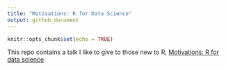 ```yaml
---
title: "Motivations: R for Data Science"
output: github_document
---
```


```r
knitr::opts_chunk$set(echo = TRUE)
```

This repo contains a talk I like to give to those new to R, [Motivations: R for data science](https://rawcdn.githack.com/JustinMShea/Motivations-R-for-Data-Science/d24c2d005dbc1d42c6b233478f3bf89732cf7156/R-Motivations-talk.html)
